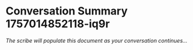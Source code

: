 # Conversation Summary 1757014852118-iq9r

*The scribe will populate this document as your conversation continues...*